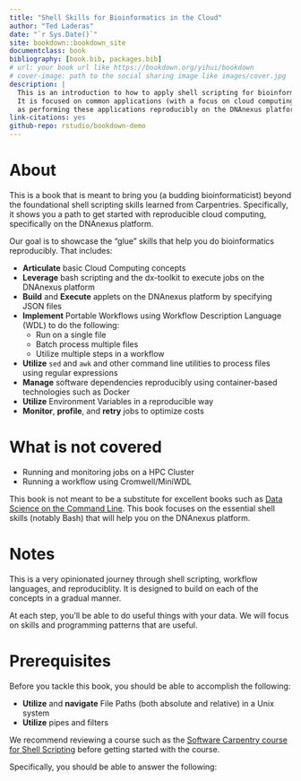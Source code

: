 ```yaml
--- 
title: "Shell Skills for Bioinformatics in the Cloud"
author: "Ted Laderas"
date: "`r Sys.Date()`"
site: bookdown::bookdown_site
documentclass: book
bibliography: [book.bib, packages.bib]
# url: your book url like https://bookdown.org/yihui/bookdown
# cover-image: path to the social sharing image like images/cover.jpg
description: |
  This is an introduction to how to apply shell scripting for bioinformaticists. 
  It is focused on common applications (with a focus on cloud computing) as well 
  as performing these applications reproducibly on the DNAnexus platform.
link-citations: yes
github-repo: rstudio/bookdown-demo
---
```


# About

This is a book that is meant to bring you (a budding bioinformaticist) beyond the foundational shell scripting skills learned from Carpentries. Specifically, it shows you a path to get started with reproducible cloud computing, specifically on the DNAnexus platform. 

Our goal is to showcase the "glue" skills that help you do bioinformatics reproducibly. That includes:

- **Articulate** basic Cloud Computing concepts
- **Leverage** bash scripting and the dx-toolkit to execute jobs on the DNAnexus platform
- **Build** and **Execute** applets on the DNAnexus platform by specifying JSON files
- **Implement** Portable Workflows using Workflow Description Language (WDL) to do the following:
    - Run on a single file
    - Batch process multiple files
    - Utilize multiple steps in a workflow
- **Utilize** `sed` and `awk` and other command line utilities to process files using regular expressions
- **Manage** software dependencies reproducibly using container-based technologies such as Docker
- **Utilize** Environment Variables in a reproducible way
- **Monitor**, **profile**, and **retry** jobs to optimize costs

# What is not covered

- Running and monitoring jobs on a HPC Cluster
- Running a workflow using Cromwell/MiniWDL

This book is not meant to be a substitute for excellent books such as [Data Science on the Command Line](). This book focuses on the essential shell skills (notably Bash) that will help you on the DNAnexus platform.

# Notes

This is a very opinionated journey through shell scripting, workflow languages, and reproduciblity. It is designed to build on each of the concepts in a gradual manner. 

At each step, you'll be able to do useful things with your data. We will focus on skills and programming patterns that are useful. 

# Prerequisites

Before you tackle this book, you should be able to accomplish the following:

- **Utilize** and **navigate** File Paths (both absolute and relative) in a Unix system
- **Utilize** pipes and filters
    
We recommend reviewing a course such as the [Software Carpentry course for Shell Scripting](https://swcarpentry.github.io/shell-novice/) before getting started with the course.

Specifically, you should be able to answer the following:


